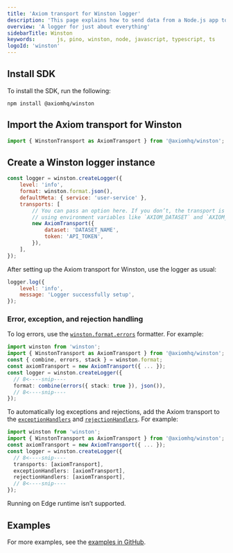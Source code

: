 ```yaml
---
title: 'Axiom transport for Winston logger'
description: 'This page explains how to send data from a Node.js app to Axiom through Winston.'
overview: 'A logger for just about everything'
sidebarTitle: Winston
keywords:       js, pino, winston, node, javascript, typescript, ts
logoId: 'winston'
---
```



<Prerequisites />

## Install SDK

To install the SDK, run the following:

```shell
npm install @axiomhq/winston
```

## Import the Axiom transport for Winston

```js
import { WinstonTransport as AxiomTransport } from '@axiomhq/winston';
```

## Create a Winston logger instance

```js
const logger = winston.createLogger({
    level: 'info',
    format: winston.format.json(),
    defaultMeta: { service: 'user-service' },
    transports: [
        // You can pass an option here. If you don’t, the transport is configured automatically
        // using environment variables like `AXIOM_DATASET` and `AXIOM_TOKEN`
        new AxiomTransport({
            dataset: 'DATASET_NAME',
            token: 'API_TOKEN',
        }),
    ],
});
```

<Info>
<ReplaceDatasetToken />
</Info>

After setting up the Axiom transport for Winston, use the logger as usual:

```js
logger.log({
    level: 'info',
    message: 'Logger successfully setup',
});
```

### Error, exception, and rejection handling

To log errors, use the [`winston.format.errors`](https://github.com/winstonjs/logform#errors) formatter. For example:

```ts
import winston from 'winston';
import { WinstonTransport as AxiomTransport } from '@axiomhq/winston';
const { combine, errors, stack } = winston.format;
const axiomTransport = new AxiomTransport({ ... });
const logger = winston.createLogger({
  // 8<----snip----
  format: combine(errors({ stack: true }), json()),
  // 8<----snip----
});
```

To automatically log exceptions and rejections, add the Axiom transport to the [`exceptionHandlers`](https://github.com/winstonjs/winston#exceptions) and [`rejectionHandlers`](https://github.com/winstonjs/winston#rejections). For example:

```ts
import winston from 'winston';
import { WinstonTransport as AxiomTransport } from '@axiomhq/winston';
const axiomTransport = new AxiomTransport({ ... });
const logger = winston.createLogger({
  // 8<----snip----
  transports: [axiomTransport],
  exceptionHandlers: [axiomTransport],
  rejectionHandlers: [axiomTransport],
  // 8<----snip----
});
```

<Warning>
Running on Edge runtime isn’t supported.
</Warning>

## Examples

For more examples, see the [examples in GitHub](https://github.com/axiomhq/axiom-js/tree/main/examples/winston).
